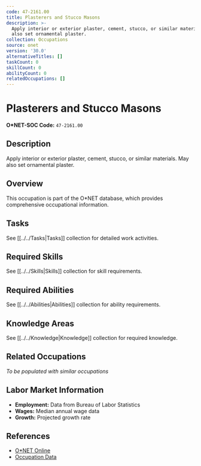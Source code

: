 ```yaml
---
code: 47-2161.00
title: Plasterers and Stucco Masons
description: >-
  Apply interior or exterior plaster, cement, stucco, or similar materials. May
  also set ornamental plaster.
collection: Occupations
source: onet
version: '30.0'
alternativeTitles: []
taskCount: 0
skillCount: 0
abilityCount: 0
relatedOccupations: []
---
```

# Plasterers and Stucco Masons

**O*NET-SOC Code:** `47-2161.00`

## Description

Apply interior or exterior plaster, cement, stucco, or similar materials. May also set ornamental plaster.

## Overview

This occupation is part of the O*NET database, which provides comprehensive occupational information.

## Tasks

See [[../../Tasks|Tasks]] collection for detailed work activities.

## Required Skills

See [[../../Skills|Skills]] collection for skill requirements.

## Required Abilities

See [[../../Abilities|Abilities]] collection for ability requirements.

## Knowledge Areas

See [[../../Knowledge|Knowledge]] collection for required knowledge.

## Related Occupations

*To be populated with similar occupations*

## Labor Market Information

- **Employment:** Data from Bureau of Labor Statistics
- **Wages:** Median annual wage data
- **Growth:** Projected growth rate

## References

- [O*NET Online](https://www.onetonline.org/link/summary/47-2161.00)
- [Occupation Data](https://www.onetcenter.org/)
